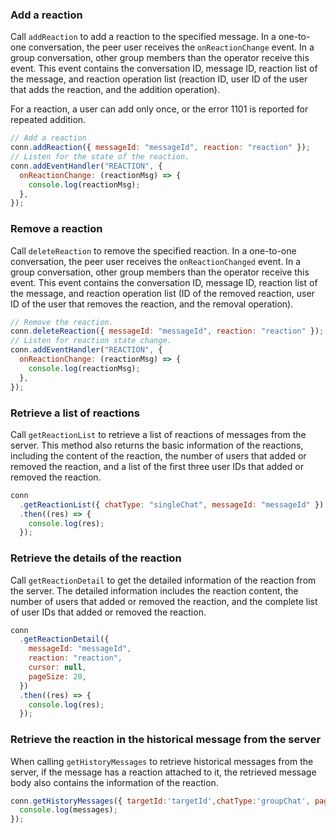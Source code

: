 <PlatformWrapper platform="web">

### Add a reaction

Call `addReaction` to add a reaction to the specified message. In a one-to-one conversation, the peer user receives the `onReactionChange` event. In a group conversation, other group members than the operator receive this event. This event contains the conversation ID, message ID, reaction list of the message, and reaction operation list (reaction ID, user ID of the user that adds the reaction, and the addition operation).

For a reaction, a user can add only once, or the error 1101 is reported for repeated addition.

```javascript
// Add a reaction
conn.addReaction({ messageId: "messageId", reaction: "reaction" });
// Listen for the state of the reaction.
conn.addEventHandler("REACTION", {
  onReactionChange: (reactionMsg) => {
    console.log(reactionMsg);
  },
});
```

### Remove a reaction

Call `deleteReaction` to remove the specified reaction. In a one-to-one conversation, the peer user receives the `onReactionChanged` event. In a group conversation, other group members than the operator receive this event. This event contains the conversation ID, message ID, reaction list of the message, and reaction operation list (ID of the removed reaction, user ID of the user that removes the reaction, and the removal operation).

```javascript
// Remove the reaction.
conn.deleteReaction({ messageId: "messageId", reaction: "reaction" });
// Listen for reaction state change.
conn.addEventHandler("REACTION", {
  onReactionChange: (reactionMsg) => {
    console.log(reactionMsg);
  },
});
```

### Retrieve a list of reactions

Call `getReactionList` to retrieve a list of reactions of messages from the server. This method also returns the basic information of the reactions, including the content of the reaction, the number of users that added or removed the reaction, and a list of the first three user IDs that added or removed the reaction.

```javascript
conn
  .getReactionList({ chatType: "singleChat", messageId: "messageId" })
  .then((res) => {
    console.log(res);
  });
```

### Retrieve the details of the reaction

Call `getReactionDetail` to get the detailed information of the reaction from the server. The detailed information includes the reaction content, the number of users that added or removed the reaction, and the complete list of user IDs that added or removed the reaction.

```javascript
conn
  .getReactionDetail({
    messageId: "messageId",
    reaction: "reaction",
    cursor: null,
    pageSize: 20,
  })
  .then((res) => {
    console.log(res);
  });
```

### Retrieve the reaction in the historical message from the server

When calling `getHistoryMessages` to retrieve historical messages from the server, if the message has a reaction attached to it, the retrieved message body also contains the information of the reaction.

```javascript
conn.getHistoryMessages({ targetId:'targetId',chatType:'groupChat', pageSize: 20 }).then((messages) => {
  console.log(messages);
});
```

</PlatformWrapper>